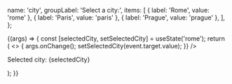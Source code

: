 
<Meta title="Components/RadioButtonGroup" />

  name: 'city',
  groupLabel: 'Select a city:',
  items: [
    { label: 'Rome', value: 'rome' },
    { label: 'Paris', value: 'paris' },
    { label: 'Prague', value: 'prague' },
  ],
};


<Canvas>
  <Story name="Default" args={commonArgs} argTypes={commonArgTypes}>
    {(args) => {
      const [selectedCity, setSelectedCity] = useState('rome');
      return (
        <>
          <RadioButtonGroup
            {...args}
            selected={selectedCity}
            onChange={(event) => {
              args.onChange();
              setSelectedCity(event.target.value);
            }}
          />
          <br />
          <p>Selected city: {selectedCity}</p>
        </>
      );
    }}
  </Story>
</Canvas>

<ArgsTable story="Default" />
